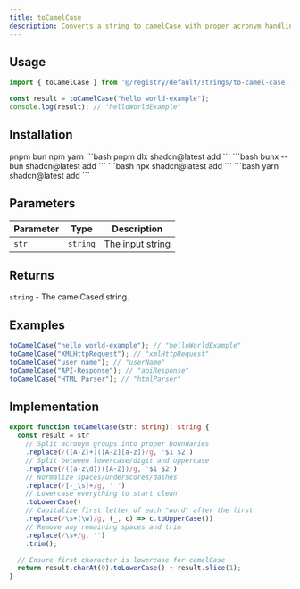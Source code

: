 ```yaml
---
title: toCamelCase
description: Converts a string to camelCase with proper acronym handling
---
```


## Usage

```typescript
import { toCamelCase } from '@/registry/default/strings/to-camel-case';

const result = toCamelCase("hello world-example");
console.log(result); // "helloWorldExample"
```

## Installation

<Tabs groupId="language" defaultValue="pnpm" persist>
  <TabsList>
    <TabsTrigger value="pnpm">
      pnpm
    </TabsTrigger>
    <TabsTrigger value="bun">
      bun
    </TabsTrigger>
    <TabsTrigger value="npm">
      npm
    </TabsTrigger>
    <TabsTrigger value="yarn">
      yarn
    </TabsTrigger>
  </TabsList>
  <TabsContent value="pnpm">
    ```bash
    pnpm dlx shadcn@latest add
    ```
  </TabsContent>
  <TabsContent value="bun">
    ```bash
    bunx --bun shadcn@latest add
    ```
  </TabsContent>
  <TabsContent value="npm">
    ```bash
    npx shadcn@latest add
    ```
  </TabsContent>
  <TabsContent value="yarn">
    ```bash
    yarn shadcn@latest add
    ```
  </TabsContent>
</Tabs>

## Parameters

| Parameter | Type     | Description      |
|-----------|----------|------------------|
| `str`     | `string` | The input string |

## Returns

`string` - The camelCased string.

## Examples

```typescript
toCamelCase("hello world-example"); // "helloWorldExample"
toCamelCase("XMLHttpRequest"); // "xmlHttpRequest"
toCamelCase("user_name"); // "userName"
toCamelCase("API-Response"); // "apiResponse"
toCamelCase("HTML Parser"); // "htmlParser"
```

## Implementation

```typescript
export function toCamelCase(str: string): string {
  const result = str
    // Split acronym groups into proper boundaries
    .replace(/([A-Z]+)([A-Z][a-z])/g, '$1 $2')
    // Split between lowercase/digit and uppercase
    .replace(/([a-z\d])([A-Z])/g, '$1 $2')
    // Normalize spaces/underscores/dashes
    .replace(/[-_\s]+/g, ' ')
    // Lowercase everything to start clean
    .toLowerCase()
    // Capitalize first letter of each "word" after the first
    .replace(/\s+(\w)/g, (_, c) => c.toUpperCase())
    // Remove any remaining spaces and trim
    .replace(/\s+/g, '')
    .trim();

  // Ensure first character is lowercase for camelCase
  return result.charAt(0).toLowerCase() + result.slice(1);
}
```
